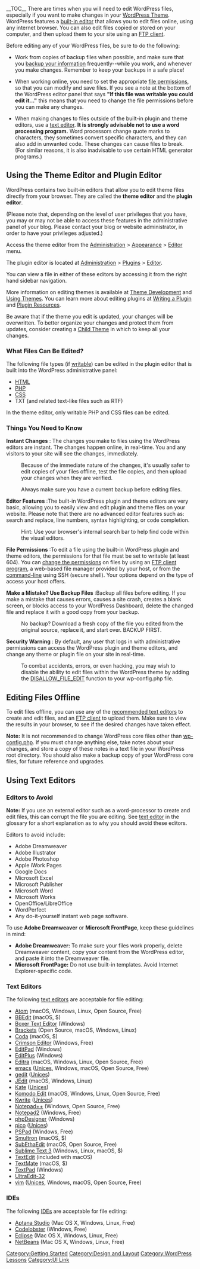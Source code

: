 {{Languages|
{{en|Editing Files}}
{{fr|Modifier les Fichiers}}
{{ja|Editing Files}}
{{pt-br|Editando Arquivos}}
{{zh-cn|编辑文件}}
}}

__TOC__
There are times when you will need to edit WordPress files, especially if you want to make changes in your [[Using Themes|WordPress Theme]]. WordPress features a [[#Using the Theme Editor and Plugin Editor|built-in editor]] that allows you to edit files online, using any internet browser. You can also edit files copied or stored on your computer, and then upload them to your site using an [[FTP Clients|FTP client]]. 

Before editing any of your WordPress files, be sure to do the following:

*Work from copies of backup files when possible, and make sure that you [[WordPress Backups|backup your information]] frequently--while you work, and whenever you make changes. Remember to keep your backups in a safe place!

*When working online, you need to set the appropriate [[Changing File Permissions|file permissions]], so that you can modify and save files. If you see a note at the bottom of the WordPress editor panel that says '''"If this file was writable you could edit it..."''' this means that you need to change the file permissions before you can make any changes.

*When making changes to files outside of the built-in plugin and theme editors, use a [[Glossary#Text editor|text editor]]. '''It is strongly advisable not to use a word processing program.''' Word processors change quote marks to characters, they sometimes convert specific characters, and they can also add in unwanted code. These changes can cause files to break. (For similar reasons, it is also inadvisable to use certain HTML generator programs.)

== Using the Theme Editor and Plugin Editor ==

WordPress contains two built-in editors that allow you to edit theme files directly from your browser. They are called the '''theme editor''' and the '''plugin editor'''.

(Please note that, depending on the level of user privileges that you have, you may or may not be able to access these features in the administrative panel of your blog. Please contact your blog or website administrator, in order to have your privileges adjusted.)

Access the theme editor from the [[Administration Screens|Administration]] >
[[Administration_Screens#Appearance|Appearance]] > [[Appearance_Editor_Screen|Editor]] menu.

The plugin editor is located at 
[[Administration Screens|Administration]] >
[[Administration_Screens#Plugins|Plugins]] > [[Plugins_Editor_Screen|Editor]].

You can view a file in either of these editors by accessing it from the right hand sidebar navigation. 

More information on editing themes is available at [[Theme Development]] and [[Using Themes]]. You can learn more about editing plugins at [[Writing a Plugin]] and [[Plugin Resources]].

Be aware that if the theme you edit is updated, your changes will be overwritten. To better organize your changes and protect them from updates, consider creating a [[Child_Themes|Child Theme]] in which to keep all your changes.

=== What Files Can Be Edited? ===

The following file types (if [[Changing_File_Permissions|writable]]) can be edited in the plugin editor that is built into the WordPress administrative panel:

* [[Glossary#HTML|HTML]]
* [[Glossary#PHP|PHP]]
* [[Glossary#CSS|CSS]]
* TXT (and related text-like files such as RTF)

In the theme editor, only writable PHP and CSS files can be edited.

=== Things You Need to Know ===

;'''Instant Changes''' : The changes you make to files using the WordPress editors are instant. The changes happen online, in real-time. You and any visitors to your site will see the changes, immediately. 

:Because of the immediate nature of the changes, it's usually safer to edit copies of your files offline, test the file copies, and then upload your changes when they are verified.

:Always make sure you have a current backup before editing files.

;'''Editor Features''' :The built-in WordPress plugin and theme editors are very basic, allowing you to easily view and edit plugin and theme files on your website.  Please note that there are no advanced editor features such as: search and replace, line numbers, syntax highlighting, or code completion.

:Hint: Use your browser's internal search bar to help find code within the visual editors.

;'''File Permissions''' :To edit a file using the built-in WordPress plugin and theme editors, the permissions for that file must be set to writable (at least 604). You can [[Changing_File_Permissions|change the permissions]] on files by using an [[FTP Clients|FTP client program]], a web-based file manager provided by your host, or from the [[Glossary#Shell|command-line]] using SSH (secure shell). Your options depend  on the type of access your host offers.

;'''Make a Mistake? Use Backup Files''' :Backup all files before editing. If you make a mistake that causes errors, causes a site crash, creates a blank screen, or blocks access to your WordPress Dashboard, delete the changed file and replace it with a good copy from your backup.

:No backup? Download a fresh copy of the file you edited from the original source, replace it, and start over. BACKUP FIRST.

;'''Security Warning''' : By default, any user that logs in with administrative permissions can access the WordPress plugin and theme editors, and change any theme or plugin file on your site in real-time.   

:To combat accidents, errors, or even hacking, you may wish to disable the ability to edit files within the WordPress theme by adding the [[Editing_wp-config.php#Disable_Plugin_and_Theme_Update_and_Installation|DISALLOW_FILE_EDIT]] function to your wp-config.php file.

== Editing Files Offline ==

To edit files offline, you can use any of the [[#Acceptable Editors|recommended text editors]] to create and edit files, and an [[FTP_Clients|FTP client]] to upload them. Make sure to view the results in your browser, to see if the desired changes have taken effect.

'''Note:''' It is not recommended to change WordPress core files other than [[Editing_wp-config.php|wp-config.php]]. If you must change anything else, take notes about your changes, and store a copy of these notes in a text file in your WordPress root directory. You should also make a backup copy of your WordPress core files, for future reference and upgrades.

== Using Text Editors ==

===Editors to Avoid===
'''Note:''' If you use an external editor such as a word-processor to create and edit files, this can corrupt the file you are editing. See [[Glossary#Text_editor|text editor]] in the glossary for a short explanation as to why you should avoid these editors.

Editors to avoid include:
*Adobe Dreamweaver
*Adobe Illustrator
*Adobe Photoshop
*Apple iWork Pages
*Google Docs
*Microsoft Excel
*Microsoft Publisher
*Microsoft Word
*Microsoft Works
*OpenOffice/LibreOffice
*WordPerfect
*Any do-it-yourself instant web page software.

To use '''Adobe Dreamweaver''' or '''Microsoft FrontPage''', keep these guidelines in mind:
*'''Adobe Dreamweaver:''' To make sure your files work properly, delete Dreamweaver content, copy your content from the WordPress editor, and paste it into the Dreamweaver file.
*'''Microsoft FrontPage:''' Do not use built-in templates. Avoid Internet Explorer-specific code.

===Text Editors===
The following [[Glossary#Text_editor|text editors]] are acceptable for file editing:
* [https://atom.io/ Atom] (macOS, Windows, Linux, Open Source, Free)
* [http://www.barebones.com/products/bbedit/index.shtml BBEdit] (macOS, $)
* [http://www.boxersoftware.com/ Boxer Text Editor] (Windows)
* [http://brackets.io/ Brackets] (Open Source, macOS, Windows, Linux)
* [http://www.panic.com/coda/ Coda] (macOS, $)
* [http://www.crimsoneditor.com/ Crimson Editor] (Windows, Free)
* [http://www.jgsoft.com/editpad EditPad] (Windows)
* [http://www.editplus.com/ EditPlus] (Windows)
* [http://www.editra.org/ Editra] (macOS, Windows, Linux, Open Source, Free)
* [http://www.gnu.org/software/emacs/emacs.html emacs] ([[#Unix|Unices]], Windows, macOS, Open Source, Free)
* [http://www.gnome.org/projects/gedit/ gedit] ([[#Unix|Unices]])
* [http://jedit.org/ JEdit] (macOS, Windows, Linux)
* [http://kate.kde.org/ Kate] ([[#Unix|Unices]])
* [http://www.activestate.com/komodo_edit/ Komodo Edit] (macOS, Windows, Linux, Open Source, Free)
* [http://www.kde-apps.org/content/show.php?content=9901 Kwrite] ([[#Unix|Unices]])
* [http://notepad-plus.sourceforge.net/ Notepad++] (Windows, Open Source, Free)
* [http://www.flos-freeware.ch/notepad2.html Notepad2] (Windows, Free)
* [http://www.mpsoftware.dk/phpdesigner.php phpDesigner] (Windows)
* [http://www.washington.edu/pine/ pico] ([[#Unix|Unices]])
* [http://www.pspad.com/ PSPad] (Windows, Free)
* [https://www.peterborgapps.com/smultron/ Smultron] (macOS, $)
* [http://www.codingmonkeys.de/subethaedit/ SubEthaEdit] (macOS, Open Source, Free)
* [http://www.sublimetext.com/3 Sublime Text 3] (Windows, Linux, macOS, $)
* [https://en.wikipedia.org/wiki/TextEdit TextEdit] (included with macOS)
* [http://www.macromates.com TextMate] (macOS, $)
* [http://www.textpad.com/ TextPad] (Windows)
* [http://www.ultraedit.com/ UltraEdit-32]
* [http://www.vim.org/ vim] ([[#Unix|Unices]], Windows, macOS, Open Source, Free)

===IDEs===
The following [[Glossary#IDE|IDEs]] are acceptable for file editing:

* [http://www.aptana.com/ Aptana Studio] (Mac OS X, Windows, Linux, Free)
* [http://www.codelobster.com/ Codelobster] (Windows, Free)
* [http://www.eclipse.org/ Eclipse] (Mac OS X, Windows, Linux, Free)
* [http://netbeans.org/features/php/ NetBeans] (Mac OS X, Windows, Linux, Free)

[[Category:Getting Started]]
[[Category:Design and Layout]]
[[Category:WordPress Lessons]]
[[Category:UI Link]]